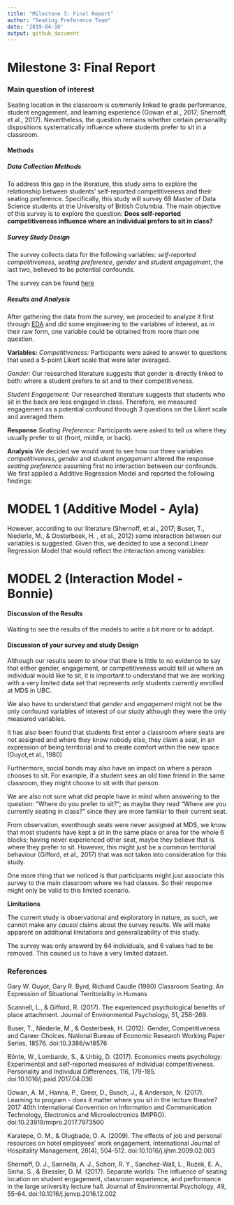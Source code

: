 ```yaml
---
title: "Milestone 3: Final Report"
author: "Seating Preference Team"
date: '2019-04-10'
output: github_document
---
```


# Milestone 3: Final Report

### Main question of interest

Seating location in the classroom is commonly linked to grade performance, student engagement, and learning experience (Gowan et al., 2017; Shernoff, et al., 2017). Nevertheless, the question remains whether certain personality dispositions systematically influence where students prefer to sit in a classroom.

#### Methods 

##### Data Collection Methods
To address this gap in the literature, this study aims to explore the relationship between students' self-reported competitiveness and their seating preference. Specifically, this study will survey 69 Master of Data Science students at the University of British Columbia. The main objective of this survey is to explore the question: 
**Does self-reported competitiveness influence where an individual prefers to sit in class?**

##### Survey Study Design
The survey collects data for the following variables: _self-reported competitiveness_, _seating preference_, _gender_ and _student engagement_, the last two, believed to be potential confounds.

The survey can be found [here](./doc/survey.md)

##### Results and Analysis

After gathering the data from the survey, we proceded to analyze it first through [EDA]() and did some engineering to the variables of interest, as in their raw form, one variable could be obtained from more than one question.

**Variables:**
*Competitiveness:* Participants were asked to answer to questions that used a 5-point Likert scale that were later averaged. 

*Gender:* Our researched literature suggests that gender is directly linked to both: where a student prefers to sit and to their competitiveness. 

*Student Engagement:* Our researched literature suggests that students who sit in the back are less engaged in class. Therefore, we measured engagement as a potential confound through 3 questions on the Likert scale and averaged them.

**Response**
*Seating Preference:* Participants were asked to tell us where they usually prefer to sit (front, middle, or back).

**Analysis**
We decided we would want to see how our three variables _competitiveness_, _gender_ and _student engagement_ altered the response _seating preference_ assuming first no interaction between our confounds. We first applied a Additive Regression Model and reported the following findings: 

# MODEL 1 (Additive Model - Ayla)

However, according to our literature (Shernoff, et al., 2017; Buser, T., Niederle, M., & Oosterbeek, H. , et al., 2012) some interaction between our variables is suggested. 
Given this, we decided to use a second Linear Regression Model that would reflect the interaction among variables:

# MODEL 2 (Interaction Model - Bonnie)



#### Discussion of the Results

Waiting to see the results of the models to write a bit more or to addapt.


#### Discussion of your survey and study Design

Although our results seem to show that there is little to no evidence to say that either gender, engagement, or competitiveness would tell us where an individual would like to sit, it is important to understand that we are working with a very limited data set that represents only students currently enrolled at MDS in UBC.

We also have to understand that _gender_ and _engagement_ might not be the only confound variables of interest of our study although they were the only measured variables.

It has also been found that students first enter a classroom where seats are not assigned and where they know nobody else, they claim a seat, in an expression of being territorial and to create comfort within the new space (Guyot,et al., 1980)

Furthermore, social bonds may also have an impact on where a person chooses to sit. For example, if a student sees an old time friend in the same classroom, they might choose to sit with that person.

We are also not sure what did people have in mind when answering to the question: "Where do you prefer to sit?"; as maybe they read "Where are you currently seating in class?" since they are more familiar to their current seat. 

From observation, eventhough seats were never assigned at MDS, we know that most students have kept a sit in the same place or area for the whole 6 blocks; having never experienced other seat, maybe they believe that is where they prefer to sit. However, this might just be a common territorial behaviour (Gifford, et al., 2017) that was not taken into consideration for this study.

One more thing that we noticed is that participants might just associate this survey to the main classroom where we had classes. So their response might only be valid to this limited scenario.


**Limitations**

The current study is observational and exploratory in nature, as such, we cannot make any _causal_ claims about the survey results. We will make apparent on additional limitations and generalizability of this study.

The survey was only answerd by 64 individuals, and 6 values had to be removed. This caused us to have a very limited dataset. 


### References

Gary W. Guyot, Gary R. Byrd, Richard Caudle (1980) Classroom Seating: An Expression of Situational Territoriality in Humans

Scannell, L., & Gifford, R. (2017). The experienced psychological benefits of place attachment. Journal of Environmental Psychology, 51, 256-269.

Buser, T., Niederle, M., & Oosterbeek, H. (2012). Gender, Competitiveness and Career Choices. National Bureau of Economic Research Working Paper Series, 18576. doi:10.3386/w18576

Bönte, W., Lombardo, S., & Urbig, D. (2017). Economics meets psychology: Experimental and self-reported measures of individual competitiveness. Personality and Individual Differences, 116, 179-185. doi:10.1016/j.paid.2017.04.036

Gowan, A. M., Hanna, P., Greer, D., Busch, J., & Anderson, N. (2017). Learning to program - does it matter where you sit in the lecture theatre? 2017 40th International Convention on Information and Communication Technology, Electronics and Microelectronics (MIPRO). doi:10.23919/mipro.2017.7973500

Karatepe, O. M., & Olugbade, O. A. (2009). The effects of job and personal resources on hotel employees’ work engagement. International Journal of Hospitality Management, 28(4), 504-512. doi:10.1016/j.ijhm.2009.02.003

Shernoff, D. J., Sannella, A. J., Schorr, R. Y., Sanchez-Wall, L., Ruzek, E. A., Sinha, S., & Bressler, D. M. (2017). Separate worlds: The influence of seating location on student engagement, classroom experience, and performance in the large university lecture hall. Journal of Environmental Psychology, 49, 55-64. doi:10.1016/j.jenvp.2016.12.002
